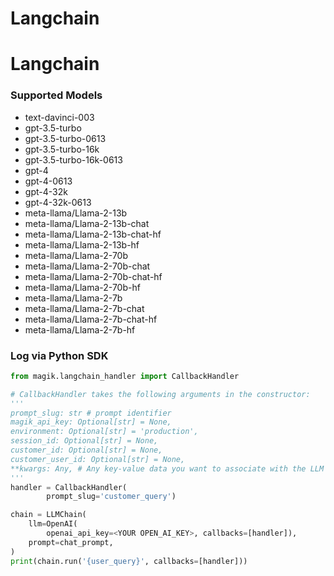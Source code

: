 # Langchain
# Langchain

### Supported Models

- text-davinci-003
- gpt-3.5-turbo
- gpt-3.5-turbo-0613
- gpt-3.5-turbo-16k
- gpt-3.5-turbo-16k-0613
- gpt-4
- gpt-4-0613
- gpt-4-32k
- gpt-4-32k-0613
- meta-llama/Llama-2-13b
- meta-llama/Llama-2-13b-chat
- meta-llama/Llama-2-13b-chat-hf
- meta-llama/Llama-2-13b-hf
- meta-llama/Llama-2-70b
- meta-llama/Llama-2-70b-chat
- meta-llama/Llama-2-70b-chat-hf
- meta-llama/Llama-2-70b-hf
- meta-llama/Llama-2-7b
- meta-llama/Llama-2-7b-chat
- meta-llama/Llama-2-7b-chat-hf
- meta-llama/Llama-2-7b-hf

### Log via Python SDK

```python
from magik.langchain_handler import CallbackHandler

# CallbackHandler takes the following arguments in the constructor:
'''
prompt_slug: str # prompt identifier
magik_api_key: Optional[str] = None,
environment: Optional[str] = 'production',
session_id: Optional[str] = None,
customer_id: Optional[str] = None,
customer_user_id: Optional[str] = None,
**kwargs: Any, # Any key-value data you want to associate with the LLM calls in a chain
'''
handler = CallbackHandler(
        prompt_slug='customer_query')

chain = LLMChain(
    llm=OpenAI(
        openai_api_key=<YOUR OPEN_AI_KEY>, callbacks=[handler]),
    prompt=chat_prompt,
)
print(chain.run('{user_query}', callbacks=[handler]))
```

